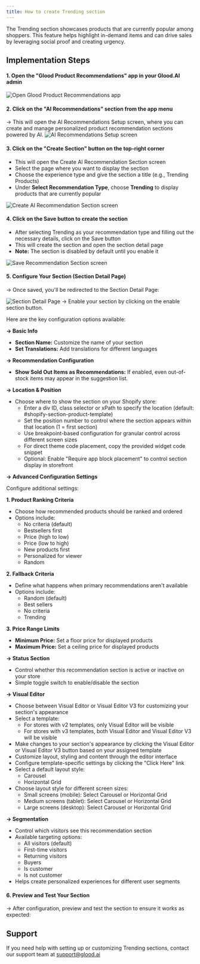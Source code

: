 ```yaml
---
title: How to create Trending section
---
```


The Trending section showcases products that are currently popular among shoppers. This feature helps highlight in-demand items and can drive sales by leveraging social proof and creating urgency.

## Implementation Steps

#### 1. Open the "Glood Product Recommendations" app in your Glood.AI admin
<img src="/images/checkout-upsell-01.png" alt="Open Glood Product Recommendations app" />

#### 2. Click on the "AI Recommendations" section from the app menu
→ This will open the AI Recommendations Setup screen, where you can create and manage personalized product recommendation sections powered by AI.
<img src="/images/section-setup-01.png" alt="AI Recommendations Setup screen" />

#### 3. Click on the "Create Section" button on the top-right corner
- This will open the Create AI Recommendation Section screen
- Select the page where you want to display the section
- Choose the experience type and give the section a title (e.g., Trending Products)
- Under **Select Recommendation Type**, choose **Trending** to display products that are currently popular
<img src="/images/section-setup-02.png" alt="Create AI Recommendation Section screen" />

#### 4. Click on the Save button to create the section
- After selecting Trending as your recommendation type and filling out the necessary details, click on the Save button
- This will create the section and open the section detail page
- **Note:** The section is disabled by default until you enable it
<img src="/images/section-setup-24.png" alt="Save Recommendation Section screen" />

#### 5. Configure Your Section (Section Detail Page)
→ Once saved, you'll be redirected to the Section Detail Page:

<img src="/images/section-setup-25.png" alt="Section Detail Page" />
→ Enable your section by clicking on the enable section button.

Here are the key configuration options available:

**→ Basic Info**
- **Section Name:** Customize the name of your section
- **Set Translations:** Add translations for different languages

**→ Recommendation Configuration**
- **Show Sold Out Items as Recommendations:** If enabled, even out-of-stock items may appear in the suggestion list.

**→ Location & Position**
- Choose where to show the section on your Shopify store:
  - Enter a div ID, class selector or xPath to specify the location (default: #shopify-section-product-template)
  - Set the position number to control where the section appears within that location (1 = first section)
  - Use breakpoint-based configuration for granular control across different screen sizes
  - For direct theme code placement, copy the provided widget code snippet
  - Optional: Enable "Require app block placement" to control section display in storefront

**→ Advanced Configuration Settings**

Configure additional settings:

**1. Product Ranking Criteria**
- Choose how recommended products should be ranked and ordered
- Options include:
  - No criteria (default)
  - Bestsellers first
  - Price (high to low)
  - Price (low to high)
  - New products first
  - Personalized for viewer
  - Random

**2. Fallback Criteria**
- Define what happens when primary recommendations aren't available
- Options include:
  - Random (default)
  - Best sellers
  - No criteria
  - Trending

**3. Price Range Limits**
- **Minimum Price:** Set a floor price for displayed products
- **Maximum Price:** Set a ceiling price for displayed products

**→ Status Section**
- Control whether this recommendation section is active or inactive on your store
- Simple toggle switch to enable/disable the section

**→ Visual Editor**
- Choose between Visual Editor or Visual Editor V3 for customizing your section's appearance
- Select a template:
  - For stores with v2 templates, only Visual Editor will be visible
  - For stores with v3 templates, both Visual Editor and Visual Editor V3 will be visible
- Make changes to your section's appearance by clicking the Visual Editor or Visual Editor V3 button based on your assigned template
- Customize layout, styling and content through the editor interface
- Configure template-specific settings by clicking the "Click Here" link
- Select a default layout style:
  - Carousel
  - Horizontal Grid
- Choose layout style for different screen sizes:
  - Small screens (mobile): Select Carousel or Horizontal Grid
  - Medium screens (tablet): Select Carousel or Horizontal Grid
  - Large screens (desktop): Select Carousel or Horizontal Grid

**→ Segmentation**
- Control which visitors see this recommendation section
- Available targeting options:
  - All visitors (default)
  - First-time visitors
  - Returning visitors 
  - Buyers
  - Is customer
  - Is not customer
- Helps create personalized experiences for different user segments

#### 6. Preview and Test Your Section
→ After configuration, preview and test the section to ensure it works as expected:


## Support

If you need help with setting up or customizing Trending sections, contact our support team at support@glood.ai
